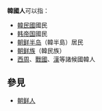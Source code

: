 '''韓國人'''可以指：

*[[韓民國|韓民國]]國民
*[[韩帝国|韩帝国]]國民
*[[朝鲜半岛|朝鲜半岛]]（韓半島）居民
*[[朝鲜族|朝鲜族]]（韓民族）
*[[韩国_(西周)|西周]]、[[韩国_(战国)|戰國]]、[[潁川郡|漢]]等諸候國韓人

==參見==
*[[朝鲜人|朝鲜人]]

{{disambiguation|cat=三字亞洲相關消歧義}}